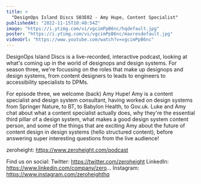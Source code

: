 ```yaml
---
title: >
  "DesignOps Island Discs S03E02 - Amy Hupe, Content Specialist"
publishedAt: "2022-11-15T10:40:54Z"
image: "https://i.ytimg.com/vi/vgcimPpB6nc/hqdefault.jpg"
poster: "https://i.ytimg.com/vi/vgcimPpB6nc/maxresdefault.jpg"
videoUrl: "https://www.youtube.com/watch?v=vgcimPpB6nc"
---
```


DesignOps Island Discs is a live-recorded, interactive podcast, looking at what's coming up in the world of designops and design systems. For season three, we're focussing on the roles that make up designops and design systems, from content designers to leads to engineers to accessibility specialists to DPMs.

For episode three, we welcome (back) Amy Hupe! Amy is a content specialist and design system consultant, having worked on design systems from Springer Nature, to BT, to Babylon Health, to Gov.uk. Luke and Amy chat about what a content specialist actually does, why they're the essential third pillar of a design system, what makes a good design system content person, and some of the things that are exciting Amy about the future of content design in design systems (hello structured content), before answering super interesting questions from the live audience!

zeroheight: https://www.zeroheight.com/podcast

Find us on social:
Twitter: https://twitter.com/zeroheight
LinkedIn: https://www.linkedin.com/company/zero...
Instagram: https://www.instagram.com/zeroheighthq
